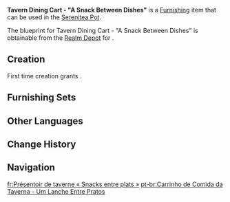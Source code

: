 {{Furnishing Infobox
|id             = 362249
|image          = Item Tavern Dining Cart - A Snack Between Dishes.png
|category       = Small Furnishing
|subcategory    = Ornament
|quality        = 3
|adeptal_energy = 60
|load           = 254
|reduced_load   = 191
|description    = A small food cart often found beside customers at [[The Cat's Tail]]. It is one of the first pieces of furniture purchased and displayed by [[Margaret]]. In theory, the purpose of these carts is to hold food that can't fit on the table. However, the tables for customers are quite large and the cart is only needed when numerous patrons get together to order bottle after bottle of low-alcohol beverages and dish after dish of food as an accompaniment. As Margaret never intended The Cat's Tail to be a beer and wine dispensary, the cart was ultimately reused as a snack holder for [[Genius Invokation TCG]] players. However, in the heat of the match, players usually can't even think about eating, so most dishes laid upon the cart are cold platters.
|mention        = Margaret
|blueprint      = Realm Depot
|source1        = 
}}
'''Tavern Dining Cart - "A Snack Between Dishes"''' is a [[Furnishing]] item that can be used in the [[Serenitea Pot]].

The blueprint for Tavern Dining Cart - "A Snack Between Dishes" is obtainable from the [[Realm Depot]] for {{Item|Realm Currency|24|x=160}}.

==Creation==
First time creation grants {{Item|Trust|24|x=60}}.
{{Recipe
|type = Creation
|time = 14h
|Cuihua Wood = 8
|Iron Chunk = 4
|sort = Cuihua Wood;Iron Chunk
}}

==Furnishing Sets==
{{Craft Usage|type=Furnishing Set}}

==Other Languages==
{{Other Languages
|en      = Tavern Dining Cart - "A Snack Between Dishes"
|zhs     = 酒馆餐架-「局间餐点」
|zhs_rm  = Jiǔguǎn Cānjià - "Jùjiān Cāndiǎn"
|zht     = 酒館餐架-「局間餐點」
|zht_rm  = Jiǔguǎn Cānjià - "Jùjiān Cāndiǎn"
|zh_tl   = 
|ja      = 酒場スタンド-「合間の一品」
|ja_rm   = Sakaba Sutando - "Aima no Ippin"
|ja_tl   = 
|ko      = 술집 카트< >-< >「막간 음식」
|ko_rm   = 
|ko_tl   = 
|es      = Mesa supletoria de taberna: Menaje del merendero
|es_tl   = Supplimentary Tavern Table: Household Snack Bar
|fr      = Présentoir de taverne «&nbsp;Snacks entre plats&nbsp;»
|fr_tl   = Tavern Display Stand "Snacks Between Dishes"
|ru      = Тележка для еды - Перекус
|ru_tl   = 
|th      = รถเข็นอาหารร้านเหล้า - "ของว่างกลางมื้อ"
|th_rm   = 
|th_tl   = 
|vi      = Xe Thức Ăn - Bữa Ăn Giữa Trận
|vi_tl   = 
|de      = Tavernen-Speisewagen – „Mahlzeit zwischen den Duellen“
|de_tl   = Tavern Dining Car – "Meal Between the Duels"
|id      = Kereta Makan Kedai - Kudapan Antar Hidangan
|id_tl   = Tavern Dining Cart - Snacks Between Dishes
|pt      = Carrinho de Comida da Taverna - Um Lanche Entre Pratos
|pt_tl   = 
|tr      = Han Yemek Servis Arabası - "Yemekler Arası Atıştırmalık"
|tr_tl   = 
|it      = Carrello da taverna Spuntino spezzafame
|it_tl   = 
}}

==Change History==
{{Change History|3.7}}

==Navigation==
{{Furnishing Navbox|interior}}

[[fr:Présentoir de taverne « Snacks entre plats »]]
[[pt-br:Carrinho de Comida da Taverna - Um Lanche Entre Pratos]]